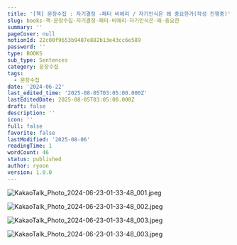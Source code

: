 ```yaml
---
title: '[책] 문장수집 : 자기결정 -페터 비에리 / 자기인식은 왜 중요한가(작성 진행중)'
slug: books-책-문장수집-자기결정-페터-비에리-자기인식은-왜-중요한
summary: ''
pageCover: null
notionId: 22c00f9653b9487e882b13e43cc6e589
password: ''
type: BOOKS
sub_type: Sentences
category: 문장수집
tags:
  - 문장수집
date: '2024-06-22'
last_edited_time: '2025-08-05T03:05:00.000Z'
lastEditedDate: 2025-08-05T03:05:00.000Z
draft: false
description: ''
icon: ''
full: false
favorite: false
lastModified: '2025-08-06'
readingTime: 1
wordCount: 46
status: published
author: ryoon
version: 1.0.0
---
```


![KakaoTalk_Photo_2024-06-23-01-33-48_001.jpeg](https://res.cloudinary.com/dyrdul1dd/image/upload/v1754507546/norkive-notion-images/1754507546691-KakaoTalk_Photo_2024-06-23-01-33-48_001.jpg)


![KakaoTalk_Photo_2024-06-23-01-33-48_002.jpeg](https://res.cloudinary.com/dyrdul1dd/image/upload/v1754507549/norkive-notion-images/1754507548860-KakaoTalk_Photo_2024-06-23-01-33-48_002.jpg)


![KakaoTalk_Photo_2024-06-23-01-33-48_003.jpeg](https://res.cloudinary.com/dyrdul1dd/image/upload/v1754507552/norkive-notion-images/1754507552357-KakaoTalk_Photo_2024-06-23-01-33-48_003.jpg)


![KakaoTalk_Photo_2024-06-23-01-33-48_003.jpeg](https://res.cloudinary.com/dyrdul1dd/image/upload/v1754507555/norkive-notion-images/1754507555252-KakaoTalk_Photo_2024-06-23-01-33-48_003.jpg)

